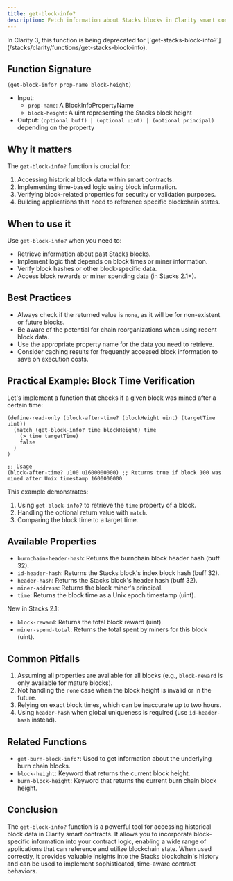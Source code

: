 ```yaml
---
title: get-block-info?
description: Fetch information about Stacks blocks in Clarity smart contracts.
---
```


<Callout>
In Clarity 3, this function is being deprecated for [`get-stacks-block-info?`](/stacks/clarity/functions/get-stacks-block-info).
</Callout>

## Function Signature

```clarity
(get-block-info? prop-name block-height)
```

- Input: 
  - `prop-name`: A BlockInfoPropertyName
  - `block-height`: A uint representing the Stacks block height
- Output: `(optional buff) | (optional uint) | (optional principal)` depending on the property

## Why it matters

The `get-block-info?` function is crucial for:

1. Accessing historical block data within smart contracts.
2. Implementing time-based logic using block information.
3. Verifying block-related properties for security or validation purposes.
4. Building applications that need to reference specific blockchain states.

## When to use it

Use `get-block-info?` when you need to:

- Retrieve information about past Stacks blocks.
- Implement logic that depends on block times or miner information.
- Verify block hashes or other block-specific data.
- Access block rewards or miner spending data (in Stacks 2.1+).

## Best Practices

- Always check if the returned value is `none`, as it will be for non-existent or future blocks.
- Be aware of the potential for chain reorganizations when using recent block data.
- Use the appropriate property name for the data you need to retrieve.
- Consider caching results for frequently accessed block information to save on execution costs.

## Practical Example: Block Time Verification

Let's implement a function that checks if a given block was mined after a certain time:

```clarity
(define-read-only (block-after-time? (blockHeight uint) (targetTime uint))
  (match (get-block-info? time blockHeight) time
    (> time targetTime)
    false
  )
)

;; Usage
(block-after-time? u100 u1600000000) ;; Returns true if block 100 was mined after Unix timestamp 1600000000
```

This example demonstrates:
1. Using `get-block-info?` to retrieve the `time` property of a block.
2. Handling the optional return value with `match`.
3. Comparing the block time to a target time.

## Available Properties

- `burnchain-header-hash`: Returns the burnchain block header hash (buff 32).
- `id-header-hash`: Returns the Stacks block's index block hash (buff 32).
- `header-hash`: Returns the Stacks block's header hash (buff 32).
- `miner-address`: Returns the block miner's principal.
- `time`: Returns the block time as a Unix epoch timestamp (uint).

New in Stacks 2.1:
- `block-reward`: Returns the total block reward (uint).
- `miner-spend-total`: Returns the total spent by miners for this block (uint).

## Common Pitfalls

1. Assuming all properties are available for all blocks (e.g., `block-reward` is only available for mature blocks).
2. Not handling the `none` case when the block height is invalid or in the future.
3. Relying on exact block times, which can be inaccurate up to two hours.
4. Using `header-hash` when global uniqueness is required (use `id-header-hash` instead).

## Related Functions

- `get-burn-block-info?`: Used to get information about the underlying burn chain blocks.
- `block-height`: Keyword that returns the current block height.
- `burn-block-height`: Keyword that returns the current burn chain block height.

## Conclusion

The `get-block-info?` function is a powerful tool for accessing historical block data in Clarity smart contracts. It allows you to incorporate block-specific information into your contract logic, enabling a wide range of applications that can reference and utilize blockchain state. When used correctly, it provides valuable insights into the Stacks blockchain's history and can be used to implement sophisticated, time-aware contract behaviors.
